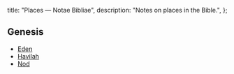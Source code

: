   title: "Places — Notae Bibliae",
  description: "Notes on places in the Bible.",
};

<Initial text="Places"/>

## Genesis

* [Eden](/places/genesis/eden)
* [Havilah](/places/genesis/havilah)
* [Nod](/places/genesis/nod)
